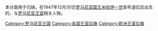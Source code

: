 本分类用于归纳，在1947年12月30日[[罗马尼亚国王|罗马尼亚国王]][[米哈伊一世|米哈伊一世]]宣布退位后出生的，与[[罗马尼亚王室|罗马尼亚王室]]相关人物。

[[Category:罗马尼亚王国|Category:罗马尼亚王国]]
[[Category:各国王室后裔|Category:各国王室后裔]]
[[Category:欧洲王室后裔|Category:欧洲王室后裔]]